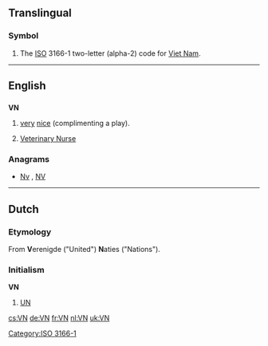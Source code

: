 ==Translingual==

===Symbol===
{{head|mul|symbol}}

# The [[ISO]] 3166-1 two-letter (alpha-2) code for [[Viet Nam]].

[[Category:ISO 3166-1]]

----

==English==

==={{initialism}}===
'''VN'''

# {{online gaming}} [[very]] [[nice]] (complimenting a play).
# {{Ireland}}{{UK}}{{New Zealand}}{{Australia}}{{South Africa}}[[Veterinary Nurse]]

===Anagrams===
* [[Nv#English|Nv]] , [[NV#English|NV]]

----

==Dutch==

===Etymology===
From '''V'''erenigde ("United") '''N'''aties ("Nations").

===Initialism===
'''VN'''

# [[UN#English|UN]]

[[cs:VN]]
[[de:VN]]
[[fr:VN]]
[[nl:VN]]
[[uk:VN]]